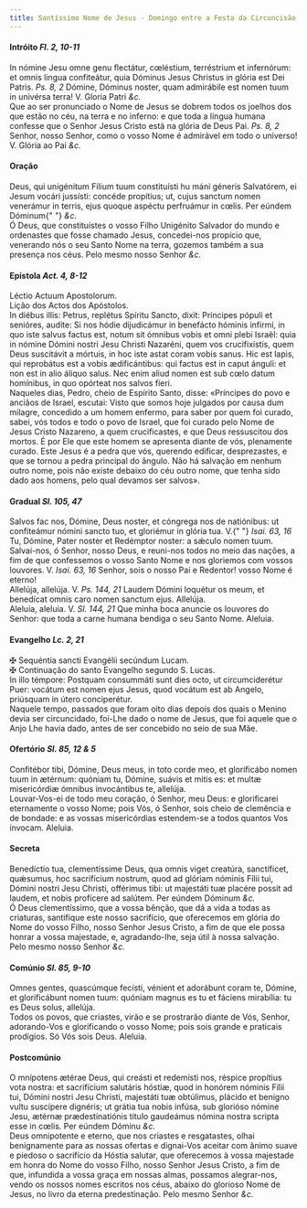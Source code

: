 ```yaml
---
title: Santíssimo Nome de Jesus - Domingo entre a Festa da Circuncisão e a Epifania
---
```


<h4 class="text-center">
  Intróito <em>Fl. 2, 10-11</em>
</h4>
<div class="grid grid-cols-2 gap-5">
  <div class="col-6 dropcaps text-justify">
    In nómine Jesu omne genu flectátur, cœléstium, terréstrium et infernórum: et
    omnis lingua confiteátur, quia Dóminus Jesus Christus in glória est Dei
    Patris. <em>Ps. 8, 2</em> Dómine, Dóminus noster, quam admirábile est nomen
    tuum in univérsa terra! V. Gloria Patri <em>&c.</em>
  </div>
  <div class="col-6 dropcaps text-justify">
    Que ao ser pronunciado o Nome de Jesus se dobrem todos os joelhos dos que
    estão no céu, na terra e no inferno: e que toda a língua humana confesse que
    o Senhor Jesus Cristo está na glória de Deus Pai. <em>Ps. 8, 2</em> Senhor,
    nosso Senhor, como o vosso Nome é admirável em todo o universo! V. Glória ao
    Pai <em>&c.</em>
  </div>
</div>

<h4 class="text-center">Oração</h4>
<div class="grid grid-cols-2 gap-5">
  <div class="col-6 dropcaps text-justify">
    Deus, qui unigénitum Fílium tuum constituísti hu máni géneris Salvatórem, ei
    Jesum vocári jussísti: concéde propítius; ut, cujus sanctum nomen venerámur
    in terris, ejus quoque aspéctu perfruámur in cœlis. Per eúndem Dóminum{" "}
    <em>&c.</em>
  </div>
  <div class="col-6 dropcaps text-justify">
    Ó Deus, que constituístes o vosso Filho Unigénito Salvador do mundo e
    ordenastes que fosse chamado Jesus, concedei-nos propício que, venerando nós
    o seu Santo Nome na terra, gozemos também a sua presença nos céus. Pelo
    mesmo nosso Senhor <em>&c.</em>
  </div>
</div>

<h4 class="text-center">
  Epístola <em>Act. 4, 8-12</em>
</h4>
<div class="grid grid-cols-2 gap-5">
  <div class="col-6 text-justify">Léctio Actuum Apostolorum.</div>
  <div class="col-6 text-justify">Lição dos Actos dos Apóstolos.</div>
  <div class="col-6 dropcaps text-justify">
    In diébus illis: Petrus, replétus Spíritu Sancto, dixit: Príncipes pópuli et
    senióres, audíte: Si nos hódie dijudicámur in benefácto hóminis infírmi, in
    quo iste salvus factus est, notum sit ómnibus vobis et omni plebi Israël:
    quia in nómine Dómini nostri Jesu Christi Nazaréni, quem vos crucifixístis,
    quem Deus suscitávit a mórtuis, in hoc iste astat coram vobis sanus. Hic est
    lapis, qui reprobátus est a vobis ædificántibus: qui factus est in caput
    ánguli: et non est in alio áliquo salus. Nec enim aliud nomen est sub cœlo
    datum homínibus, in quo opórteat nos salvos fíeri.
  </div>
  <div class="col-6 dropcaps text-justify">
    Naqueles dias, Pedro, cheio de Espírito Santo, disse: «Príncipes do povo e
    anciãos de Israel, escutai: Visto que somos hoje julgados por causa dum
    milagre, concedido a um homem enfermo, para saber por quem foi curado,
    sabei, vós todos e todo o povo de Israel, que foi curado pelo Nome de Jesus
    Cristo Nazareno, a quem crucificastes, e que Deus ressuscitou dos mortos. É
    por Ele que este homem se apresenta diante de vós, plenamente curado. Este
    Jesus é a pedra que vós, querendo edificar, desprezastes, e que se tornou a
    pedra principal do ângulo. Não há salvação em nenhum outro nome, pois não
    existe debaixo do céu outro nome, que tenha sido dado aos homens, pelo qual
    devamos ser salvos».
  </div>
</div>

<h4 class="text-center">
  Gradual <em>Sl. 105, 47</em>
</h4>
<div class="grid grid-cols-2 gap-5">
  <div class="col-6 dropcaps text-justify">
    Salvos fac nos, Dómine, Deus noster, et cóngrega nos de natiónibus: ut
    confiteámur nómini sancto tuo, et gloriémur in glória tua. V.{" "}
    <em>Isai. 63, 16</em> Tu, Dómine, Pater noster et Redémptor noster: a sǽculo
    nomen tuum.
  </div>
  <div class="col-6 dropcaps text-justify">
    Salvai-nos, ó Senhor, nosso Deus, e reuni-nos todos no meio das nações, a
    fim de que confessemos o vosso Santo Nome e nos gloriemos com vossos
    louvores. V. <em>Isai. 63, 16</em> Senhor, sois o nosso Pai e Redentor!
    vosso Nome é eterno!
  </div>
  <div class="col-6 text-justify">
    Allelúja, allelúja. V. <em>Ps. 144, 21</em> Laudem Dómini loquétur os meum,
    et benedícat omnis caro nomen sanctum ejus. Allelúja.
  </div>
  <div class="col-6 text-justify">
    Aleluia, aleluia. V. <em>Sl. 144, 21</em> Que minha boca anuncie os louvores
    do Senhor: que toda a carne humana bendiga o seu Santo Nome. Aleluia.
  </div>
</div>

<h4 class="text-center">
  Evangelho <em>Lc. 2, 21</em>
</h4>

<div class="grid grid-cols-2 gap-5">
  <div class="col-6 text-justify">
    <span class="text-danger">&#10016;</span> Sequéntia sancti Evangélii
    secúndum Lucam.
  </div>
  <div class="col-6 text-justify">
    <span class="text-danger">&#10016;</span> Continuação do santo Evangelho
    segundo S. Lucas.
  </div>
  <div class="col-6 dropcaps text-justify">
    In illo témpore: Postquam consummáti sunt dies octo, ut circumciderétur
    Puer: vocátum est nomen ejus Jesus, quod vocátum est ab Angelo, priúsquam in
    útero conciperétur.
  </div>
  <div class="col-6 dropcaps text-justify">
    Naquele tempo, passados que foram oito dias depois dos quais o Menino devia
    ser circuncidado, foi-Lhe dado o nome de Jesus, que foi aquele que o Anjo
    Lhe havia dado, antes de ser concebido no seio de sua Mãe.
  </div>
</div>

<h4 class="text-center">
  Ofertório <em>Sl. 85, 12 & 5</em>
</h4>

<div class="grid grid-cols-2 gap-5">
  <div class="col-6 dropcaps text-justify">
    Confitébor tibi, Dómine, Deus meus, in toto corde meo, et glorificábo nomen
    tuum in ætérnum: quóniam tu, Dómine, suávis et mitis es: et multæ
    misericórdiæ ómnibus invocántibus te, allelúja.
  </div>
  <div class="col-6 dropcaps text-justify">
    Louvar-Vos-ei de todo meu coração, ó Senhor, meu Deus: e glorificarei
    eternamente o vosso Nome; pois Vós, ó Senhor, sois cheio de clemência e de
    bondade: e as vossas misericórdias estendem-se a todos quantos Vos invocam.
    Aleluia.
  </div>
</div>

<h4 class="text-center">Secreta</h4>

<div class="grid grid-cols-2 gap-5">
  <div class="col-6 dropcaps text-justify">
    Benedíctio tua, clementíssime Deus, qua omnis viget creatúra, sanctíficet,
    quǽsumus, hoc sacrifícium nostrum, quod ad glóriam nóminis Fílii tui, Dómini
    nostri Jesu Christi, offérimus tibi: ut majestáti tuæ placére possit ad
    laudem, et nobis profícere ad salútem. Per eúndem Dóminum <em>&c.</em>
  </div>
  <div class="col-6 dropcaps text-justify">
    Ó Deus clementíssimo, que a vossa bênção, que dá a vida a todas as
    criaturas, santifique este nosso sacrifício, que oferecemos em glória do
    Nome do vosso Filho, nosso Senhor Jesus Cristo, a fim de que ele possa
    honrar a vossa majestade, e, agradando-lhe, seja útil à nossa salvação. Pelo
    mesmo nosso Senhor <em>&c.</em>
  </div>
</div>

<h4 class="text-center">
  Comúnio <em>Sl. 85, 9-10</em>
</h4>

<div class="grid grid-cols-2 gap-5">
  <div class="col-6 dropcaps text-justify">
    Omnes gentes, quascúmque fecísti, vénient et adorábunt coram te, Dómine, et
    glorificábunt nomen tuum: quóniam magnus es tu et fáciens mirabília: tu es
    Deus solus, allelúja.
  </div>
  <div class="col-6 dropcaps text-justify">
    Todos os povos, que criastes, virão e se prostrarão diante de Vós, Senhor,
    adorando-Vos e glorificando o vosso Nome; pois sois grande e praticais
    prodígios. Só Vós sois Deus. Aleluia.
  </div>
</div>

<h4 class="text-center">Postcomúnio</h4>

<div class="grid grid-cols-2 gap-5">
  <div class="col-6 dropcaps text-justify">
    O mnípotens ætérae Deus, qui creásti et redemísti nos, réspice propítius
    vota nostra: et sacrifícium salutáris hóstiæ, quod in honórem nóminis Fílii
    tui, Dómini nostri Jesu Christi, majestáti tuæ obtúlimus, plácido et benígno
    vultu suscípere dignéris; ut grátia tua nobis infúsa, sub glorióso nómine
    Jesu, ætérnæ prædestinatiónis titulo gaudeámus nómina nostra scripta esse in
    cœlis. Per eúndem Dóminu <em>&c.</em>
  </div>
  <div class="col-6 dropcaps text-justify">
    Deus omnipotente e eterno, que nos criastes e resgatastes, olhai
    benignamente para as nossas ofertas e dignai-Vos aceitar com ânimo suave e
    piedoso o sacrifício da Hóstia salutar, que oferecemos à vossa majestade em
    honra do Nome do vosso Filho, nosso Senhor Jesus Cristo, a fim de que,
    infundida a vossa graça em nossas almas, possamos alegrar-nos, vendo os
    nossos nomes escritos nos céus, abaixo do glorioso Nome de Jesus, no livro
    da eterna predestinação. Pelo mesmo Senhor <em>&c.</em>
  </div>
</div>
